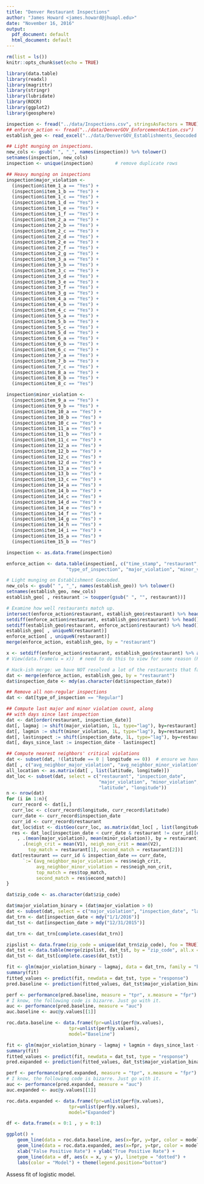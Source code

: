```yaml
---
title: "Denver Restaurant Inspections"
author: "James Howard <james.howard@jhuapl.edu>"
date: "November 16, 2016"
output:
  pdf_document: default
  html_document: default
---
```


```r
rm(list = ls())
knitr::opts_chunk$set(echo = TRUE)

library(data.table)
library(readxl)
library(magrittr)
library(stringr)
library(lubridate)
library(ROCR)
library(ggplot2)
library(geosphere)
```

```r
inspection <- fread("../data/Inspections.csv", stringsAsFactors = TRUE)
## enforce_action <- fread("../data/DenverGOV_EnforcementAction.csv")
establish_geo <- read_excel("../data/DenverGOV_Establishments_Geocoded.xls") %>% data.table()
```

```r
## Light munging on inspections.
new_cols <- gsub(" ", "_", names(inspection)) %>% tolower()
setnames(inspection, new_cols)
inspection <- unique(inspection)        # remove duplicate rows

## Heavy munging on inspections
inspection$major_violation <-
  (inspection$item_1_a == "Yes") +
  (inspection$item_1_b == "Yes") +
  (inspection$item_1_c == "Yes") +
  (inspection$item_1_d == "Yes") +
  (inspection$item_1_e == "Yes") +
  (inspection$item_1_f == "Yes") +
  (inspection$item_2_a == "Yes") +
  (inspection$item_2_b == "Yes") +
  (inspection$item_2_c == "Yes") +
  (inspection$item_2_d == "Yes") +
  (inspection$item_2_e == "Yes") +
  (inspection$item_2_f == "Yes") +
  (inspection$item_2_g == "Yes") +
  (inspection$item_3_a == "Yes") +
  (inspection$item_3_b == "Yes") +
  (inspection$item_3_c == "Yes") +
  (inspection$item_3_d == "Yes") +
  (inspection$item_3_e == "Yes") +
  (inspection$item_3_f == "Yes") +
  (inspection$item_3_g == "Yes") +
  (inspection$item_4_a == "Yes") +
  (inspection$item_4_b == "Yes") +
  (inspection$item_4_c == "Yes") +
  (inspection$item_5_a == "Yes") +
  (inspection$item_5_b == "Yes") +
  (inspection$item_5_c == "Yes") +
  (inspection$item_5_d == "Yes") +
  (inspection$item_6_a == "Yes") +
  (inspection$item_6_b == "Yes") +
  (inspection$item_6_c == "Yes") +
  (inspection$item_7_a == "Yes") +
  (inspection$item_7_b == "Yes") +
  (inspection$item_7_c == "Yes") +
  (inspection$item_8_a == "Yes") +
  (inspection$item_8_b == "Yes") +
  (inspection$item_8_c == "Yes")

inspection$minor_violation <-
  (inspection$item_9_a == "Yes") +
  (inspection$item_9_b == "Yes") +
  (inspection$item_10_a == "Yes") +
  (inspection$item_10_b == "Yes") +
  (inspection$item_10_c == "Yes") +
  (inspection$item_11_a == "Yes") +
  (inspection$item_11_b == "Yes") +
  (inspection$item_11_c == "Yes") +
  (inspection$item_12_a == "Yes") +
  (inspection$item_12_b == "Yes") +
  (inspection$item_12_c == "Yes") +
  (inspection$item_12_d == "Yes") +
  (inspection$item_13_a == "Yes") +
  (inspection$item_13_b == "Yes") +
  (inspection$item_13_c == "Yes") +
  (inspection$item_14_a == "Yes") +
  (inspection$item_14_b == "Yes") +
  (inspection$item_14_c == "Yes") +
  (inspection$item_14_d == "Yes") +
  (inspection$item_14_e == "Yes") +
  (inspection$item_14_f == "Yes") +
  (inspection$item_14_g == "Yes") +
  (inspection$item_14_h == "Yes") +
  (inspection$item_14_i == "Yes") +
  (inspection$item_15_a == "Yes") +
  (inspection$item_15_b == "Yes")

inspection <- as.data.frame(inspection)

enforce_action <- data.table(inspection[, c("time_stamp", "restaurant", "inspection_date",
                      "type_of_inspection", "major_violation", "minor_violation")])

# Light munging on Establishment Geocoded.
new_cols <- gsub(" ", "_", names(establish_geo)) %>% tolower()
setnames(establish_geo, new_cols)
establish_geo[ , restaurant := toupper(gsub(" ", "", restaurant))]

# Examine how well restaurants match up.
intersect(enforce_action$restaurant, establish_geo$restaurant) %>% head()
setdiff(enforce_action$restaurant, establish_geo$restaurant) %>% head()
setdiff(establish_geo$restaurant, enforce_action$restaurant) %>% head()
establish_geo[ , uniqueN(restaurant)]
enforce_action[ , uniqueN(restaurant)]
merge(enforce_action, establish_geo, by = "restaurant")

x <- setdiff(enforce_action$restaurant, establish_geo$restaurant) %>% as.character()
# View(data.frame(u = x))  # need to do this to view for some reason (RStudio error)

# Hack-ish merge: we have NOT resolved a lot of the restaurants that fail to match up.
dat <- merge(enforce_action, establish_geo, by = "restaurant")
dat$inspection_date <- mdy(as.character(dat$inspection_date))

## Remove all non-regular inspections
dat <- dat[type_of_inspection == "Regular"]

## Compute last major and minor violation count, along
## with days since last inspection
dat <- dat[order(restaurant, inspection_date)]
dat[, lagmaj := shift(major_violation, 1L, type="lag"), by=restaurant]
dat[, lagmin := shift(minor_violation, 1L, type="lag"), by=restaurant]
dat[, lastinspect := shift(inspection_date, 1L, type="lag"), by=restaurant]
dat[, days_since_last := inspection_date - lastinspect]

## Compute nearest neighbors' critical violations
dat <- subset(dat, !(latitude == 0 | longitude == 0))  # ensure we have lat/long
dat[ , c("avg_neighbor_major_violation", "avg_neighbor_minor_violation") := -1]
all_location <- as.matrix(dat[ , list(latitude, longitude)])
dat_loc <- subset(dat, select = c("restaurant", "inspection_date",
                                  "major_violation", "minor_violation",
                                  "latitude", "longitude"))
n <- nrow(dat)
for (i in 1:n){
  curr_record <- dat[i,]
  curr_loc <- c(curr_record$longitude, curr_record$latitude)
  curr_date <- curr_record$inspection_date
  curr_id <- curr_record$restaurant
  dat_loc$dist <- distGeo(curr_loc, as.matrix(dat_loc[ , list(longitude, latitude)]))
  res <- dat_loc[inspection_date < curr_date & restaurant != curr_id][order(dist)][
    , .(mean(major_violation), mean(minor_violation)), by = restaurant][1:5, ][ ,
      .(neigh_crit = mean(V1), neigh_non_crit = mean(V2),
        top_match = restaurant[1], second_match = restaurant[2])]
  dat[restaurant == curr_id & inspection_date == curr_date,
      `:=`(avg_neighbor_major_violation = res$neigh_crit,
           avg_neighbor_minor_violation = res$neigh_non_crit,
           top_match = res$top_match,
           second_match = res$second_match)]
}

```


```r
dat$zip_code <- as.character(dat$zip_code)

dat$major_violation_binary = (dat$major_violation > 0)
dat <- subset(dat, select = c("major_violation", "inspection_date", "lagmaj", "lagmin", "zip_code", "days_since_last", "major_violation_binary", "avg_neighbor_major_violation", "avg_neighbor_minor_violation"))
dat_trn <- dat[inspection_date < mdy("1/1/2016")]
dat_tst <- dat[inspection_date > mdy("12/31/2015")]

dat_trn <- dat_trn[complete.cases(dat_trn)]

zipslist <- data.frame(zip_code = unique(dat_trn$zip_code), foo = TRUE)
dat_tst <- data.table(merge(zipslist, dat_tst, by = "zip_code", all.x = TRUE))
dat_tst <- dat_tst[complete.cases(dat_tst)]

fit <- glm(major_violation_binary ~ lagmaj, data = dat_trn, family = "binomial")
summary(fit)
fitted_values <- predict(fit, newdata = dat_tst, type = "response")
pred.baseline <- prediction(fitted_values, dat_tst$major_violation_binary)

perf <- performance(pred.baseline, measure = "tpr", x.measure = "fpr")
# I know, the following code is bizarre. Just go with it.
auc <- performance(pred.baseline, measure = "auc")
auc.baseline <- auc@y.values[[1]]

roc.data.baseline <- data.frame(fpr=unlist(perf@x.values),
                       tpr=unlist(perf@y.values),
                       model="Baseline")

fit <- glm(major_violation_binary ~ lagmaj + lagmin + days_since_last + avg_neighbor_major_violation + avg_neighbor_minor_violation, data = dat_trn, family = "binomial")
summary(fit)
fitted_values <- predict(fit, newdata = dat_tst, type = "response")
pred.expanded <- prediction(fitted_values, dat_tst$major_violation_binary)

perf <- performance(pred.expanded, measure = "tpr", x.measure = "fpr")
# I know, the following code is bizarre. Just go with it.
auc <- performance(pred.expanded, measure = "auc")
auc.expanded <- auc@y.values[[1]]

roc.data.expanded <- data.frame(fpr=unlist(perf@x.values),
                       tpr=unlist(perf@y.values),
                       model="Expanded")

df <- data.frame(x = 0:1 , y = 0:1)

ggplot() +
    geom_line(data = roc.data.baseline, aes(x=fpr, y=tpr, color = model)) +
    geom_line(data = roc.data.expanded, aes(x=fpr, y=tpr, color = model)) +
    xlab("False Positive Rate") + ylab("True Positive Rate") +
    geom_line(data = df, aes(x = x, y = y), linetype = "dotted") +
    labs(color = "Model") + theme(legend.position="bottom")
```

Assess fit of logistic model.
